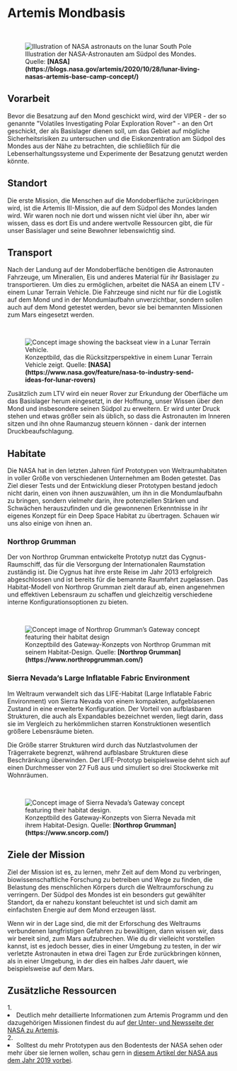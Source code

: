 
# Artemis Mondbasis

<ReadingTime />
<AudioPlayer ident="artemis" />

<br/>
<figure>
<Image src={require(".//../../../resources/images/lunarbasecamp.png")} alt="Illustration of NASA astronauts on the lunar South Pole" />
<figcaption style={{ color: "rgb(156, 156, 156)", fontSize: "14px", marginTop: "2px" }}>Illustration der NASA-Astronauten am Südpol des Mondes. Quelle: <strong>[NASA](https://blogs.nasa.gov/artemis/2020/10/28/lunar-living-nasas-artemis-base-camp-concept/)</strong></figcaption>
</figure>

## Vorarbeit
Bevor die Besatzung auf den Mond geschickt wird, wird der VIPER - der so genannte "Volatiles Investigating Polar Exploration Rover" - an den Ort geschickt, der als Basislager dienen soll, um das Gebiet auf mögliche Sicherheitsrisiken zu untersuchen und die Eiskonzentration am Südpol des Mondes aus der Nähe zu betrachten, die schließlich für die Lebenserhaltungssysteme und Experimente der Besatzung genutzt werden könnte.

## Standort
Die erste Mission, die Menschen auf die Mondoberfläche zurückbringen wird, ist die Artemis III-Mission, die auf dem Südpol des Mondes landen wird. Wir waren noch nie dort und wissen nicht viel über ihn, aber wir wissen, dass es dort Eis und andere wertvolle Ressourcen gibt, die für unser Basislager und seine Bewohner lebenswichtig sind.

## Transport
Nach der Landung auf der Mondoberfläche benötigen die Astronauten Fahrzeuge, um Mineralien, Eis und anderes Material für ihr Basislager zu transportieren. Um dies zu ermöglichen, arbeitet die NASA an einem LTV - einem Lunar Terrain Vehicle. Die Fahrzeuge sind nicht nur für die Logistik auf dem Mond und in der Mondumlaufbahn unverzichtbar, sondern sollen auch auf dem Mond getestet werden, bevor sie bei bemannten Missionen zum Mars eingesetzt werden. 

<br/>
<figure>
<Image src={require(".//../../../resources/images/lunartransportvehicle.png")} alt="Concept image showing the backseat view in a Lunar Terrain Vehicle." />
<figcaption style={{ color: "rgb(156, 156, 156)", fontSize: "14px", marginTop: "2px" }}>Konzeptbild, das die Rücksitzperspektive in einem Lunar Terrain Vehicle zeigt. Quelle: <strong>[NASA](https://www.nasa.gov/feature/nasa-to-industry-send-ideas-for-lunar-rovers)</strong></figcaption>
</figure>

Zusätzlich zum LTV wird ein neuer Rover zur Erkundung der Oberfläche um das Basislager herum eingesetzt, in der Hoffnung, unser Wissen über den Mond und insbesondere seinen Südpol zu erweitern. Er wird unter Druck stehen und etwas größer sein als üblich, so dass die Astronauten im Inneren sitzen und ihn ohne Raumanzug steuern können - dank der internen Druckbeaufschlagung.

## Habitate
Die NASA hat in den letzten Jahren fünf Prototypen von Weltraumhabitaten in voller Größe von verschiedenen Unternehmen am Boden getestet. Das Ziel dieser Tests und der Entwicklung dieser Prototypen bestand jedoch nicht darin, einen von ihnen auszuwählen, um ihn in die Mondumlaufbahn zu bringen, sondern vielmehr darin, ihre potenziellen Stärken und Schwächen herauszufinden und die gewonnenen Erkenntnisse in ihr eigenes Konzept für ein Deep Space Habitat zu übertragen. Schauen wir uns also einige von ihnen an.

### Northrop Grumman
Der von Northrop Grumman entwickelte Prototyp nutzt das Cygnus-Raumschiff, das für die Versorgung der Internationalen Raumstation zuständig ist. Die Cygnus hat ihre erste Reise im Jahr 2013 erfolgreich abgeschlossen und ist bereits für die bemannte Raumfahrt zugelassen. Das Habitat-Modell von Northrop Grumman zielt darauf ab, einen angenehmen und effektiven Lebensraum zu schaffen und gleichzeitig verschiedene interne Konfigurationsoptionen zu bieten.

<br/>
<figure>
<Image src={require(".//../../../resources/images/habitat1.png")} alt="Concept image of Northrop Grumman’s Gateway concept featuring their habitat design" />
<figcaption style={{ color: "rgb(156, 156, 156)", fontSize: "14px", marginTop: "2px" }}>Konzeptbild des Gateway-Konzepts von Northrop Grumman mit seinem Habitat-Design. Quelle: <strong>[Northrop Grumman](https://www.northropgrumman.com/)</strong></figcaption>
</figure>

### Sierra Nevada’s Large Inflatable Fabric Environment
Im Weltraum verwandelt sich das LIFE-Habitat (Large Inflatable Fabric Environment) von Sierra Nevada von einem kompakten, aufgeblasenen Zustand in eine erweiterte Konfiguration. Der Vorteil von aufblasbaren Strukturen, die auch als Expandables bezeichnet werden, liegt darin, dass sie im Vergleich zu herkömmlichen starren Konstruktionen wesentlich größere Lebensräume bieten. 

Die Größe starrer Strukturen wird durch das Nutzlastvolumen der Trägerrakete begrenzt, während aufblasbare Strukturen diese Beschränkung überwinden. Der LIFE-Prototyp beispielsweise dehnt sich auf einen Durchmesser von 27 Fuß aus und simuliert so drei Stockwerke mit Wohnräumen.

<br/>
<figure>
<Image src={require(".//../../../resources/images/habitat2.png")} alt="Concept image of Sierra Nevada’s Gateway concept featuring their habitat design." />
<figcaption style={{ color: "rgb(156, 156, 156)", fontSize: "14px", marginTop: "2px" }}>Konzeptbild des Gateway-Konzepts von Sierra Nevada mit ihrem Habitat-Design. Quelle: <strong>[Northrop Grumman](https://www.sncorp.com/)</strong></figcaption>
</figure>

## Ziele der Mission
Ziel der Mission ist es, zu lernen, mehr Zeit auf dem Mond zu verbringen, biowissenschaftliche Forschung zu betreiben und Wege zu finden, die Belastung des menschlichen Körpers durch die Weltraumforschung zu verringern. Der Südpol des Mondes ist ein besonders gut gewählter Standort, da er nahezu konstant beleuchtet ist und sich damit am einfachsten Energie auf dem Mond erzeugen lässt.

Wenn wir in der Lage sind, die mit der Erforschung des Weltraums verbundenen langfristigen Gefahren zu bewältigen, dann wissen wir, dass wir bereit sind, zum Mars aufzubrechen. Wie du dir vielleicht vorstellen kannst, ist es jedoch besser, dies in einer Umgebung zu testen, in der wir verletzte Astronauten in etwa drei Tagen zur Erde zurückbringen können, als in einer Umgebung, in der dies ein halbes Jahr dauert, wie beispielsweise auf dem Mars. 


<SaveArticleSection article="moon-artemis"/>

## Zusätzliche Ressourcen
<AdditionalResources>
  <div>
    <span>1. </span><li>Deutlich mehr detaillierte Informationen zum Artemis Programm und den dazugehörigen Missionen findest du auf <a href="https://blogs.nasa.gov/artemis/2020/10/28/lunar-living-nasas-artemis-base-camp-concept/" target="_blank">der Unter- und Newsseite der NASA zu Artemis</a>.</li>
  </div>
  <div>
    <span>2. </span><li>Solltest du mehr Prototypen aus den Bodentests der NASA sehen oder mehr über sie lernen wollen, schau gern in <a href="https://dearmoon.earth/" target="_blank">diesem Artikel der NASA aus dem Jahr 2019 vorbei</a>.</li>
  </div>
</AdditionalResources>


<Analytics />